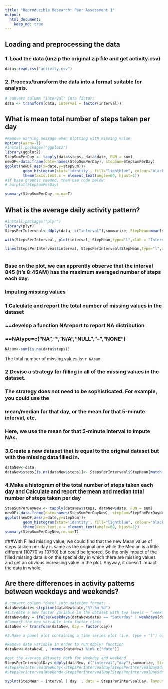 ```yaml
---
title: "Reproducible Research: Peer Assessment 1"
output: 
  html_document:
    keep_md: true
---
```



## Loading and preprocessing the data
### 1. Load the data (unzip the original zip file and get activity.csv)
```r
data<-read.csv("activity.csv")
```
### 2. Process/transform the data into a format suitable for analysis.

```r

# convert column "interval" into factor:
data <- transform(data, interval = factor(interval)) 

```
## What is mean total number of steps taken per day
```r
#Remove warning message when plotting with missing value
options(warn=-1)
#install.packages("ggplot2")
library(ggplot2)
StepSumPerDay <- tapply(data$steps, data$date, FUN = sum)
newDF<-data.frame(date=names(StepSumPerDay), stepSum=StepSumPerDay)
ggplot(newDF,aes(x=date,y=stepSum))+
        geom_histogram(stat='identity', fill="lightblue", colour="black")+
        theme(axis.text.x = element_text(angle=60, hjust=1))
#if base graphic needed, then use code below:
# barplot(StepSumPerDay)

summary(StepSumPerDay,rm.na=T)
```
## What is the average daily activity pattern?
```r
#install.packages("plyr")
library(plyr)
StepsPerInterveal<-ddply(data, c("interval"),summarize, StepMean=mean(steps,na.rm = TRUE))

with(StepsPerInterveal, plot(interval, StepMean,type="l",xlab = "Interval",ylab="Averaged Steps",col="blue")) 

lines(StepsPerInterveal$interval, StepsPerInterveal$StepMean,type="l",xlab = "Interval",ylab="Averaged Steps",col="blue")



```

### Base on the plot, we can apprently observe that the interval 845 (it's 8:45AM) has the maximum averaged number of steps each day.

### Imputing missing values
### 1.Calculate and report the total number of missing values in the dataset 
###   ==develop a function NAreport to report NA distribution 
###   ==NAtype=c("NA","","N/A","NULL","--","NONE")
```r
NAsum<-sum(is.na(data$steps))
```
The total number of missing values is: `r NAsum`

### 2.Devise a strategy for filling in all of the missing values in the dataset. 
### The strategy does not need to be sophisticated. For example, you could use the
### mean/median for that day, or the mean for that 5-minute interval, etc.
### Here, we use the mean for that 5-minute interval to impute NAs.

### 3.Create a new dataset that is equal to the original dataset but with the missing data filled in.
```r
dataNew<-data
dataNew$steps[is.na(dataNew$steps)]<- StepsPerInterveal$StepMean[match(dataNew$interval, StepsPerInterveal$interval)]
```

### 4.Make a histogram of the total number of steps taken each day and Calculate and report the mean and median total number of steps taken per day
```r
StepSumPerDayNew <- tapply(dataNew$steps, dataNew$date, FUN = sum)
newDF<-data.frame(date=names(StepSumPerDayNew), stepSum=StepSumPerDayNew)
ggplot(newDF,aes(x=date,y=stepSum))+
        geom_histogram(stat='identity', fill="lightblue", colour="black")+
        theme(axis.text.x = element_text(angle=60, hjust=1))
summary(StepSumPerDayNew,rm.na=T)
```

###With Filled missing value, we could find that the new Mean value of steps tasken per day is same as the original one while the Median is a little different (10770 vs 10760) but could be ignored. So the only impact of the filled missing data is on the special day in which there are missing values and get an obvious increasing value in the plot. Anyway, it doesn't impact the data in whole.

## Are there differences in activity patterns between weekdays and weekends?

```r
# convert column "date" into datetime format:
dataNew$date<-strptime(dataNew$date,"%Y-%m-%d") 
#1.Create a new factor variable in the dataset with two levels – “weekday” and “weekend” indicating whether a given date is a weekday or weekend day.
dataNew$day = ifelse(weekdays(dataNew$date) == "Saturday" | weekdays(dataNew$date) == "Sunday", "weekend", "weekday")
#Convert the new variable into factor class
dataNew <- transform(dataNew, day = factor(day))

#2.Make a panel plot containing a time series plot (i.e. type = "l") of the 5-minute interval (x-axis) and the average number of steps taken, averaged across all weekday days or weekend days (y-axis). See the README file in the GitHub repository to see an example of what this plot should look like using simulated data.

#Remove date variable in order to run ddplyr function
dataNew<-dataNew[ , !names(dataNew) %in% c("date")] 

#get the average datasets both for weekday and weekend
StepsPerIntervealDay<-ddply(dataNew, c("interval","day"),summarize, StepMean=mean(steps,na.rm = TRUE))
#StepsPerIntervealWeekday<-StepsPerIntervealDay[StepsPerIntervealDay$day=="weekday",]
#StepsPerIntervealWeekend<-StepsPerIntervealDay[StepsPerIntervealDay$day=="weekend",]

xyplot(StepMean ~ interval | day  , data = StepsPerIntervealDay, layout = c(1, 2))
```